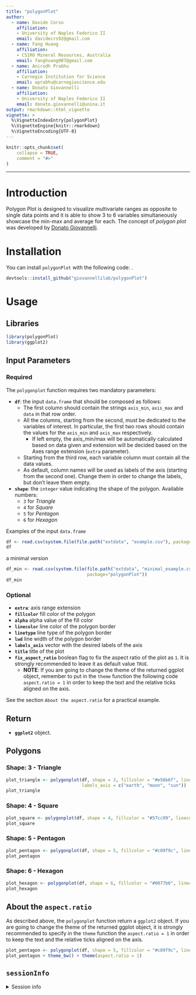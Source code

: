 ```yaml
---
title: "polygonPlot"
author: 
  - name: Davide Corso
    affiliation:
    - University of Naples Federico II
    email: davidecrs92@gmail.com
  - name: Fang Huang
    affiliation:
    - CSIRO Mineral Resources, Australia
    email: fanghuang007@gmail.com
  - name: Anirudh Prabhu
    affiliation:
    - Carnegie Institution for Science
    email: aprabhu@carnegiescience.edu
  - name: Donato Giovannelli
    affiliation:
    - University of Naples Federico II
    email: donato.giovannelli@unina.it
output: rmarkdown::html_vignette
vignette: >
  %\VignetteIndexEntry{polygonPlot}
  %\VignetteEngine{knitr::rmarkdown}
  %\VignetteEncoding{UTF-8}  
---
```


```r
knitr::opts_chunk$set(
    collapse = TRUE,
    comment = "#>"
)
```

----

# Introduction

Polygon Plot is designed to visualize multivariate ranges as opposite to single
data points and it is able to show 3 to 6 variables simultaneously showcase the 
min-max and average for each. The concept of _polygon plot_ was developed by 
[Donato Giovannelli](https://www.donatogiovannelli.com/).

# Installation

You can install `polygonPlot` with the following code:
.
```r
devtools::install_github("giovannellilab/polygonPlot")
```


# Usage

## Libraries

```r
library(polygonPlot)
library(ggplot2)
```


## Input Parameters
### Required

The `polygonplot` function requires two mandatory parameters: 

* __`df`__: the input `data.frame` that should be composed as follows:
  * The first column should contain the strings `axis_min`, `axis_max` and `data` 
in that row order.
  * All the columns, starting from the second, must be dedicated to the variables
of interest. In particular, the first two rows should contain the values for the 
`axis_min` and `axis_max` respectively. 
    * If left empty, the axis_min/max will be automatically calculated based on data given and 
extension will be decided based on the Axes range extension (`extra` parameter).
  * Starting from the third row, each variable column must contain all the data values.
  * As default, column names will be used as labels of the axis 
(starting from the second one). Change them in order to change the labels, 
but don't leave them empty.


* __`shape`__: the `integer` value indicating the shape of the polygon. 
Available numbers:
  * `3` for _Triangle_
  * `4` for _Square_
  * `5` for _Pentagon_
  * `6` for _Hexagon_


Examples of the input `data.frame`
```r
df <- read.csv(system.file(file.path("extdata", "example.csv"), package="polygonPlot"))
df
```

a minimal version
```r

df_min <- read.csv(system.file(file.path("extdata", "minimal_example.csv"), 
                               package="polygonPlot"))
df_min
```

### Optional

* __`extra`__:  axis range extension
* __`fillcolor`__ fill color of the polygon
* __`alpha`__ alpha value of the fill color
* __`linecolor`__ line color of the polygon border
* __`linetype`__ line type of the polygon border
* __`lwd`__ line width of the polygon border
* __`labels_axis`__ vector with the desired labels of the axis
* __`title`__ title of the plot
* __`fix_aspect_ratio`__ boolean flag to fix the aspect ratio of the plot as 
`1`. It is strongly recommended to leave it as default value `TRUE`. 
  * __NOTE__: If you are going to change the theme of the returned ggplot object, remember to put in 
the `theme` function the following code `aspect.ratio = 1` in order to 
keep the text and the relative ticks aligned on the axis. 

See the section `About the aspect.ratio` for a practical example.

## Return

* __`ggplot2`__ object.


## Polygons
### Shape: 3 - Triangle

```r
plot_triangle <- polygonplot(df, shape = 3, fillcolor = "#e56b6f", linecolor = "#b56576",
                             labels_axis = c("earth", "moon", "sun"))
plot_triangle
```


### Shape: 4 - Square

```r
plot_square <- polygonplot(df, shape = 4, fillcolor = "#57cc99", linecolor = "#38a3a5")
plot_square
```

### Shape: 5 - Pentagon

```r
plot_pentagon <- polygonplot(df, shape = 5, fillcolor = "#c89f9c", linecolor = "#b36a5e")
plot_pentagon
```

### Shape: 6 - Hexagon

```r
plot_hexagon <- polygonplot(df, shape = 6, fillcolor = "#0077b6", linecolor = "#023e8a")
plot_hexagon
```


## About the `aspect.ratio`
As described above, the `polygonplot` function return a `ggplot2` object. 
If you are going to change the theme of the returned ggplot object, it is
strongly recommended to specify in the `theme` function the `aspect.ratio = 1` in 
order to keep the text and the relative ticks aligned on the axis.

```r
plot_pentagon <- polygonplot(df, shape = 5, fillcolor = "#c89f9c", linecolor = "#b36a5e")
plot_pentagon + theme_bw() + theme(aspect.ratio = 1)
```


## `sessionInfo` {-}

<details><summary>Session info</summary>

```r
Sys.time()
sessionInfo()
```

</details>
